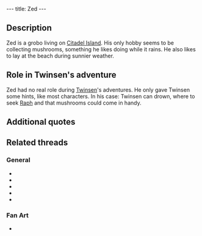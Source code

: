 ---
title: Zed
---

{{twinsunica import}}{{Infobox Character
 |image=Zed.png
 |race=grobo
 |gender=Male
 |size=average
 |age=Adult
 |magical=no
 |lba1=
 |lba2=yes
 |alignment=neutral
 |occupation=
 |requires=
 |amount=
 |fam1=
 |fam2=
 |planet=
 |island=
 |building=
}}
{{Quote
 |quote=Ah Twinsen, with this rain, I found plenty of mushrooms!
 |character=Zed}}

==Description==
Zed is a grobo living on [[Citadel Island]]. His only hobby seems to be collecting mushrooms, something he likes doing while it rains. He also likes to lay at the beach during sunnier weather.

==Role in Twinsen's adventure==
Zed had no real role during [[Twinsen]]'s adventures. He only gave Twinsen some hints, like most characters. In his case: Twinsen can drown, where to seek [[Raph]] and that mushrooms could come in handy.

==Additional quotes==
{{Quote
 |quote=Last time I heard him play his guitar, he was probably on the Cliffs. I was looking for mushrooms at that time.
 |character=Zed}}
{{Quote
 |quote=The Esmers should come here. It feels so good to look for mushrooms. By the way, I wouldn't try to go swimming, it gets deep very rapidly.
 |character=Zed}}

==Related threads==
===General===
* {{thread|id=4097|title=The Zed cult.}}
* {{thread|id=3894|title=Zed & the mushromms!}}
* {{thread|id=3447|title=Zed is a stalker !!!}}
* {{thread|id=3464|title=Zed Campaign}}
* {{thread|id=127|title=Zed}}

===Fan Art===
* {{thread|id=8393|title=LBA was origianlly invented during the Rock Age!}}

<!-- remove these category links when they're all automated by categorizers...
[[Category:Grobos]]
[[Category:Male characters]]
[[Category:Average characters]]
[[Category:Adult characters]]
[[Category:Citadel Island inhabitants]] -->